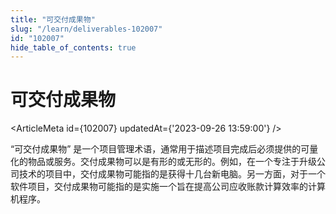 ```yaml
---
title: "可交付成果物"
slug: "/learn/deliverables-102007"
id: "102007"
hide_table_of_contents: true
---
```



# 可交付成果物

<ArticleMeta id={102007} updatedAt={'2023-09-26 13:59:00'} />
<div className='border-solid border-b border-t-0 my-4 border-[var(--ifm-color-gray-300)]' />

“可交付成果物” 是一个项目管理术语，通常用于描述项目完成后必须提供的可量化的物品或服务。交付成果物可以是有形的或无形的。例如，在一个专注于升级公司技术的项目中，交付成果物可能指的是获得十几台新电脑。另一方面，对于一个软件项目，交付成果物可能指的是实施一个旨在提高公司应收账款计算效率的计算机程序。
